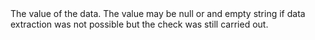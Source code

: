 <ResponseField name="Value" type="string">
The value of the data. The value may be null or and empty string if data extraction was not possible but the check was still carried out.
</ResponseField>